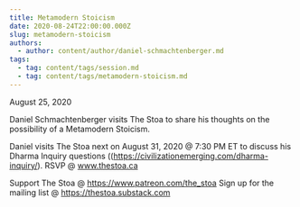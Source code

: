 ```yaml
---
title: Metamodern Stoicism
date: 2020-08-24T22:00:00.000Z
slug: metamodern-stoicism
authors:
  - author: content/author/daniel-schmachtenberger.md
tags:
  - tag: content/tags/session.md
  - tag: content/tags/metamodern-stoicism.md
---
```


August 25, 2020

Daniel Schmachtenberger visits The Stoa to share his thoughts on the possibility of a Metamodern Stoicism.

Daniel visits The Stoa next on August 31, 2020 @ 7:30 PM ET to discuss his Dharma Inquiry questions ((https://civilizationemerging.com/dharma-inquiry/). RSVP @ www.thestoa.ca

Support The Stoa @ https://www.patreon.com/the_stoa
Sign up for the mailing list @ https://thestoa.substack.com
